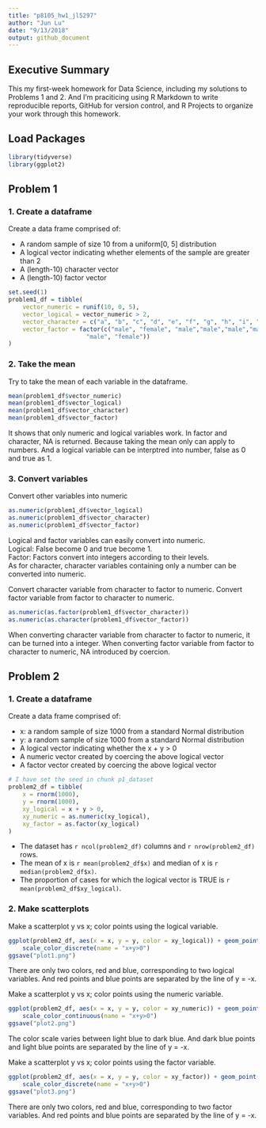 ```yaml
---
title: "p8105_hw1_jl5297"
author: "Jun Lu"
date: "9/13/2018"
output: github_document
---
```

## Executive Summary 
This my first-week homework for Data Science, including my solutions to Problems 1 and 2. And I'm praciticing using R Markdown to write reproducible reports, GitHub for version control, and R Projects to organize your work through this homework.

## Load Packages
```r
library(tidyverse)
library(ggplot2)
```



## Problem 1
### 1. Create a dataframe
Create a data frame comprised of:  

*   A random sample of size 10 from a uniform[0, 5] distribution
*   A logical vector indicating whether elements of the sample are greater than 2
*   A (length-10) character vector
*   A (length-10) factor vector

```r
set.seed(1)
problem1_df = tibble(
    vector_numeric = runif(10, 0, 5),
    vector_logical = vector_numeric > 2,
    vector_character = c("a", "b", "c", "d", "e", "f", "g", "h", "i", "j"),
    vector_factor = factor(c("male", "female", "male","male","male","male","male","male",
                      "male", "female"))
)
```
      
          
### 2. Take the mean
Try to take the mean of each variable in the dataframe.
```r
mean(problem1_df$vector_numeric)
mean(problem1_df$vector_logical)
mean(problem1_df$vector_character)
mean(problem1_df$vector_factor)
```
It shows that only numeric and logical variables work. In factor and character, NA is returned. Because taking the mean only can apply to numbers. And a logical variable can be interptred into number, false as 0 and true as 1.
     
### 3. Convert variables 
Convert other variables into numeric
```r
as.numeric(problem1_df$vector_logical)
as.numeric(problem1_df$vector_character)
as.numeric(problem1_df$vector_factor)
```
Logical and factor variables can easily convert into numeric.    
Logical: False become 0 and true become 1.  
Factor: Factors convert into integers according to their levels.    
As for character, character variables containing only a number can be converted into numeric.  
     
         
Convert character variable from character to factor to numeric. Convert factor variable from factor to character to numeric.
```r
as.numeric(as.factor(problem1_df$vector_character))
as.numeric(as.character(problem1_df$vector_factor))
```
When converting character variable from character to factor to numeric, it can be turned into a integer. When converting factor variable from factor to character to numeric, NA introduced by coercion.
        
## Problem 2
### 1. Create a dataframe
Create a data frame comprised of:
    
* x: a random sample of size 1000 from a standard Normal distribution
* y: a random sample of size 1000 from a standard Normal distribution
* A logical vector indicating whether the x + y > 0
* A numeric vector created by coercing the above logical vector
* A factor vector created by coercing the above logical vector  

```r
# I have set the seed in chunk p1_dataset
problem2_df = tibble(
    x = rnorm(1000),
    y = rnorm(1000),
    xy_logical = x + y > 0,
    xy_numeric = as.numeric(xy_logical),
    xy_factor = as.factor(xy_logical)
)
```

* The dataset has  `r ncol(problem2_df)` columns and `r nrow(problem2_df)` rows.
* The mean of x is `r mean(problem2_df$x)` and median of x is `r median(problem2_df$x)`.
* The proportion of cases for which the logical vector is TRUE is `r mean(problem2_df$xy_logical)`.

### 2. Make scatterplots
Make a scatterplot y vs x; color points using the logical variable.
```r
ggplot(problem2_df, aes(x = x, y = y, color = xy_logical)) + geom_point() +
    scale_color_discrete(name = "x+y>0")
ggsave("plot1.png")
```
There are only two colors, red and blue, corresponding to two logical variables. And red points and blue points are separated by the line of y = -x.

Make a scatterplot y vs x; color points using the numeric variable.
```r
ggplot(problem2_df, aes(x = x, y = y, color = xy_numeric)) + geom_point() + 
    scale_color_continuous(name = "x+y>0")
ggsave("plot2.png")
```
The color scale varies between light blue to dark blue. And dark blue points and light blue points are separated by the line of y = -x.

Make a scatterplot y vs x; color points using the factor variable.
```r
ggplot(problem2_df, aes(x = x, y = y, color = xy_factor)) + geom_point() + 
    scale_color_discrete(name = "x+y>0")
ggsave("plot3.png")
```
There are only two colors, red and blue, corresponding to two factor variables. And red points and blue points are separated by the line of y = -x.



